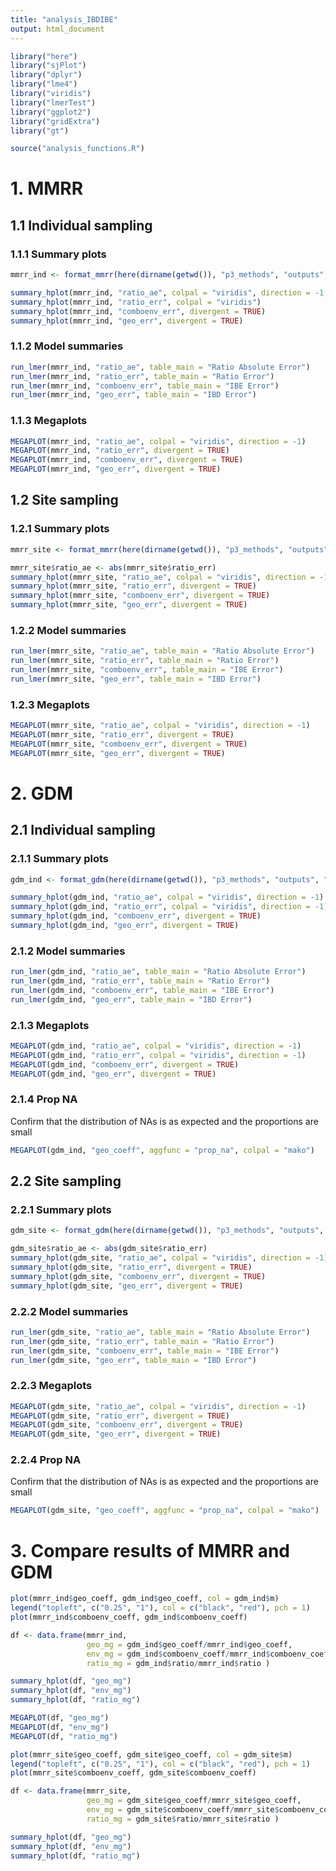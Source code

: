 ```yaml
---
title: "analysis_IBDIBE"
output: html_document
---
```


```r
library("here")
library("sjPlot")
library("dplyr")
library("lme4")
library("viridis")
library("lmerTest")
library("ggplot2")
library("gridExtra")
library("gt")

source("analysis_functions.R")
```

# 1. MMRR

## 1.1 Individual sampling 

### 1.1.1 Summary plots

```r
mmrr_ind <- format_mmrr(here(dirname(getwd()), "p3_methods", "outputs", "mmrr_indsampling_results.csv"))

summary_hplot(mmrr_ind, "ratio_ae", colpal = "viridis", direction = -1, aggfunc = "var")
summary_hplot(mmrr_ind, "ratio_err", colpal = "viridis")
summary_hplot(mmrr_ind, "comboenv_err", divergent = TRUE)
summary_hplot(mmrr_ind, "geo_err", divergent = TRUE)
```

### 1.1.2 Model summaries

```r
run_lmer(mmrr_ind, "ratio_ae", table_main = "Ratio Absolute Error")
run_lmer(mmrr_ind, "ratio_err", table_main = "Ratio Error")
run_lmer(mmrr_ind, "comboenv_err", table_main = "IBE Error")
run_lmer(mmrr_ind, "geo_err", table_main = "IBD Error")
```

### 1.1.3 Megaplots

```r
MEGAPLOT(mmrr_ind, "ratio_ae", colpal = "viridis", direction = -1)
MEGAPLOT(mmrr_ind, "ratio_err", divergent = TRUE)
MEGAPLOT(mmrr_ind, "comboenv_err", divergent = TRUE)
MEGAPLOT(mmrr_ind, "geo_err", divergent = TRUE)
```

## 1.2 Site sampling 

### 1.2.1 Summary plots

```r
mmrr_site <- format_mmrr(here(dirname(getwd()), "p3_methods", "outputs", "mmrr_sitesampling_results.csv"))

mmrr_site$ratio_ae <- abs(mmrr_site$ratio_err)
summary_hplot(mmrr_site, "ratio_ae", colpal = "viridis", direction = -1)
summary_hplot(mmrr_site, "ratio_err", divergent = TRUE)
summary_hplot(mmrr_site, "comboenv_err", divergent = TRUE)
summary_hplot(mmrr_site, "geo_err", divergent = TRUE)
```

### 1.2.2 Model summaries

```r
run_lmer(mmrr_site, "ratio_ae", table_main = "Ratio Absolute Error")
run_lmer(mmrr_site, "ratio_err", table_main = "Ratio Error")
run_lmer(mmrr_site, "comboenv_err", table_main = "IBE Error")
run_lmer(mmrr_site, "geo_err", table_main = "IBD Error")
```

### 1.2.3 Megaplots
```r
MEGAPLOT(mmrr_site, "ratio_ae", colpal = "viridis", direction = -1)
MEGAPLOT(mmrr_site, "ratio_err", divergent = TRUE)
MEGAPLOT(mmrr_site, "comboenv_err", divergent = TRUE)
MEGAPLOT(mmrr_site, "geo_err", divergent = TRUE)
```

# 2. GDM

## 2.1 Individual sampling 

### 2.1.1 Summary plots

```r
gdm_ind <- format_gdm(here(dirname(getwd()), "p3_methods", "outputs", "gdm_indsampling_results.csv"))

summary_hplot(gdm_ind, "ratio_ae", colpal = "viridis", direction = -1)
summary_hplot(gdm_ind, "ratio_err", colpal = "viridis", direction = -1)
summary_hplot(gdm_ind, "comboenv_err", divergent = TRUE)
summary_hplot(gdm_ind, "geo_err", divergent = TRUE)

```

### 2.1.2 Model summaries

```r
run_lmer(gdm_ind, "ratio_ae", table_main = "Ratio Absolute Error")
run_lmer(gdm_ind, "ratio_err", table_main = "Ratio Error")
run_lmer(gdm_ind, "comboenv_err", table_main = "IBE Error")
run_lmer(gdm_ind, "geo_err", table_main = "IBD Error")
```

### 2.1.3 Megaplots

```r
MEGAPLOT(gdm_ind, "ratio_ae", colpal = "viridis", direction = -1)
MEGAPLOT(gdm_ind, "ratio_err", colpal = "viridis", direction = -1)
MEGAPLOT(gdm_ind, "comboenv_err", divergent = TRUE)
MEGAPLOT(gdm_ind, "geo_err", divergent = TRUE)
```

### 2.1.4 Prop NA

Confirm that the distribution of NAs is as expected and the proportions are small

```r
MEGAPLOT(gdm_ind, "geo_coeff", aggfunc = "prop_na", colpal = "mako")
```

## 2.2 Site sampling 

### 2.2.1 Summary plots

```r
gdm_site <- format_gdm(here(dirname(getwd()), "p3_methods", "outputs", "gdm_sitesampling_results.csv"))

gdm_site$ratio_ae <- abs(gdm_site$ratio_err)
summary_hplot(gdm_site, "ratio_ae", colpal = "viridis", direction = -1)
summary_hplot(gdm_site, "ratio_err", divergent = TRUE)
summary_hplot(gdm_site, "comboenv_err", divergent = TRUE)
summary_hplot(gdm_site, "geo_err", divergent = TRUE)
```

### 2.2.2 Model summaries

```r
run_lmer(gdm_site, "ratio_ae", table_main = "Ratio Absolute Error")
run_lmer(gdm_site, "ratio_err", table_main = "Ratio Error")
run_lmer(gdm_site, "comboenv_err", table_main = "IBE Error")
run_lmer(gdm_site, "geo_err", table_main = "IBD Error")
```

### 2.2.3 Megaplots

```r
MEGAPLOT(gdm_site, "ratio_ae", colpal = "viridis", direction = -1)
MEGAPLOT(gdm_site, "ratio_err", divergent = TRUE)
MEGAPLOT(gdm_site, "comboenv_err", divergent = TRUE)
MEGAPLOT(gdm_site, "geo_err", divergent = TRUE)
```

### 2.2.4 Prop NA

Confirm that the distribution of NAs is as expected and the proportions are small

```r
MEGAPLOT(gdm_site, "geo_coeff", aggfunc = "prop_na", colpal = "mako")
```

# 3. Compare results of MMRR and GDM

```r
plot(mmrr_ind$geo_coeff, gdm_ind$geo_coeff, col = gdm_ind$m)
legend("topleft", c("0.25", "1"), col = c("black", "red"), pch = 1)
plot(mmrr_ind$comboenv_coeff, gdm_ind$comboenv_coeff)

df <- data.frame(mmrr_ind, 
                 geo_mg = gdm_ind$geo_coeff/mmrr_ind$geo_coeff, 
                 env_mg = gdm_ind$comboenv_coeff/mmrr_ind$comboenv_coeff,
                 ratio_mg = gdm_ind$ratio/mmrr_ind$ratio )
```

```r
summary_hplot(df, "geo_mg")
summary_hplot(df, "env_mg")
summary_hplot(df, "ratio_mg")
```

```r
MEGAPLOT(df, "geo_mg")
MEGAPLOT(df, "env_mg")
MEGAPLOT(df, "ratio_mg")
```


```r
plot(mmrr_site$geo_coeff, gdm_site$geo_coeff, col = gdm_site$m)
legend("topleft", c("0.25", "1"), col = c("black", "red"), pch = 1)
plot(mmrr_site$comboenv_coeff, gdm_site$comboenv_coeff)

df <- data.frame(mmrr_site, 
                 geo_mg = gdm_site$geo_coeff/mmrr_site$geo_coeff, 
                 env_mg = gdm_site$comboenv_coeff/mmrr_site$comboenv_coeff,
                 ratio_mg = gdm_site$ratio/mmrr_site$ratio )
```

```r
summary_hplot(df, "geo_mg")
summary_hplot(df, "env_mg")
summary_hplot(df, "ratio_mg")
```